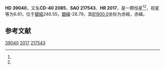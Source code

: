 {{Starbox begin
| name = HD 39040
}}
{{Starbox observe
| epoch = [[J2000.0|J2000.0]]
| constell = {{星座名待查}}<ref name=SIMBAD>{{cite web
 | url=http://simbad.u-strasbg.fr/simbad/sim-id?Ident=HR+2017
 | title=Pulsating variable Star
 | publisher=Centre de Données astronomiques de Strasbourg
 | work=SIMBAD
 | accessdate=2012-07-13
 | archive-date=2016-03-17
 | archive-url=https://web.archive.org/web/20160317071050/http://simbad.u-strasbg.fr/simbad/sim-id?Ident=HR+2017
 | dead-url=no
 }}</ref><ref name=DATA>{{cite web
 | url=http://vizier.u-strasbg.fr/viz-bin/VizieR-5?-out.add=.&-source=5050&-corr=PK=HR&-out.max=9999&HR=2017
 | title=VizieR Detailed Page
 | accessdate=2012-07-13
 | archive-date=2016-03-04
 | archive-url=https://web.archive.org/web/20160304233942/http://vizier.u-strasbg.fr/viz-bin/VizieR-5?-out.add=.&-source=5050&-corr=PK=HR&-out.max=9999&HR=2017
 | dead-url=no
 }}</ref>
| 星官 = 
| ra = {{RA|5|47|58.1}}<ref name=SIMBAD /><ref name=DATA />
| dec = {{DEC|-40|39|9}}<ref name=SIMBAD /><ref name=DATA />
| appmag_v = 6.61<ref name=SIMBAD /><ref name=DATA />
}}
{{Starbox character
| class = K1III<ref name=SIMBAD /><ref name=DATA />
| b-v = 1.12<ref name=SIMBAD /><ref name=DATA />
| u-b = <ref name=SIMBAD /><ref name=DATA />
| r-i = <ref name=SIMBAD /><ref name=DATA />
| variable = 
}}
{{Starbox astrometry
| radial_v = 
| prop_mo_ra = 13
| parallax = 
| p_error = 
}}
{{Starbox catalog
| names =CD-40 2085，[[SAO星表|SAO]] 217543，[[HD星表|HD]] 39040，[[HR星表|HR]] 2017}}
{{Starbox reference |Simbad=HR+2017}}
{{Starbox end}}

'''HD 39040'''，又名'''CD-40 2085'''，'''SAO 217543'''、'''HR 2017'''，是一颗恒星<ref name=SIMBAD /><ref name=DATA />，视星等为6.61，位于[[銀道座標系|銀經]]246.55，[[銀道座標系|銀緯]]-28.79，其[[B1900.0|B1900.0]]坐标为赤經{{RA|5|44|45.3}}，赤緯{{DEC|-40|-28.79|11}}。

== 参考文献 ==
{{reflist}}

{{star-stub}}

[[Category:HD和HDE天體|39040]]
[[Category:HR天體|2017]]
[[Category:SAO天體|217543]]